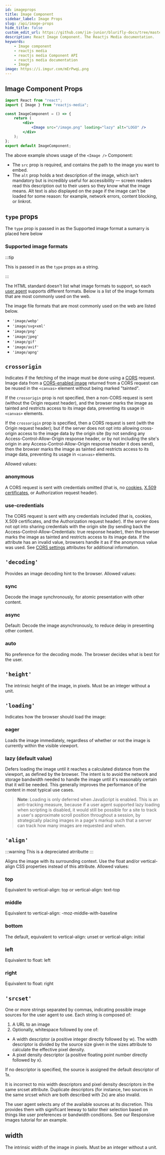 ```yaml
---
id: imageprops
title: Image Component
sidebar_label: Image Props
slug: /api/image-props
hide_title: false
custom_edit_url: https://github.com/jim-junior/blurifly-docs/tree/master/reactjs-media/imageprops.mdx
description: React Image Component. The Reactjs Media documentation.
keywords:
    - Image component
    - reactjs media
    - reactjs media Component API
    - reactjs media documentation
    - Image
image: https://i.imgur.com/mErPwqL.png
---
```


## Image Component Props

```jsx live
import React from "react";
import { Image } from "reactjs-media";

const ImageComponent = () => {
	return (
		<div>
			<Image src="/image.png" loading="lazy" alt="LOGO" />
		</div>
	);
};
export default ImageComponent;
```

The above example shows usage of the `<Image />` Component:

-   The `src` prop is required, and contains the path to the image you want to embed.
-   The `alt` prop holds a text description of the image, which isn't mandatory but is incredibly useful for accessibility — screen readers read this description out to their users so they know what the image means. Alt text is also displayed on the page if the image can't be loaded for some reason: for example, network errors, content blocking, or linkrot.

## `type` props

The `type` prop is passed in as the Supported image format a sumarry is placed here below

### Supported image formats

:::tip

This is passed in as the `type` props as a string.

:::

The HTML standard doesn't list what image formats to support, so each [user agent](https://developer.mozilla.org/en-US/docs/Glossary/user_agent) supports different formats. Below is a list of the image formats that are most commonly used on the web.

The image file formats that are most commonly used on the web are listed below.

-   `'image/webp'`
-   `'image/svg+xml'`
-   `'image/png'`
-   `'image/jpeg'`
-   `'image/gif'`
-   `'image/avif'`
-   `'image/apng'`

## `crossorigin`

Indicates if the fetching of the image must be done using a [CORS](https://developer.mozilla.org/en-US/docs/Glossary/CORS) request. Image data from a [CORS-enabled image](https://developer.mozilla.org/en-US/docs/CORS_Enabled_Image) returned from a CORS request can be reused in the `<canvas>` element without being marked "tainted".

If the `crossorigin` prop is not specified, then a non-CORS request is sent (without the Origin request header), and the browser marks the image as tainted and restricts access to its image data, preventing its usage in `<canvas>` elements.

If the `crossorigin` prop is specified, then a CORS request is sent (with the Origin request header); but if the server does not opt into allowing cross-origin access to the image data by the origin site (by not sending any Access-Control-Allow-Origin response header, or by not including the site's origin in any Access-Control-Allow-Origin response header it does send), then the browser marks the image as tainted and restricts access to its image data, preventing its usage in `<canvas>` elements.

Allowed values:

### anonymous

A CORS request is sent with credentials omitted (that is, no [cookies](https://developer.mozilla.org/en-US/docs/Glossary/cookie), [X.509 certificates](https://tools.ietf.org/html/rfc5280), or Authorization request header).

### use-credentials

The CORS request is sent with any credentials included (that is, cookies, X.509 certificates, and the Authorization request header). If the server does not opt into sharing credentials with the origin site (by sending back the Access-Control-Allow-Credentials: true response header), then the browser marks the image as tainted and restricts access to its image data.
If the attribute has an invalid value, browsers handle it as if the anonymous value was used. See [CORS settings](https://devdocs.io/html/cors_settings_attributes) attributes for additional information.

## `'decoding'`

Provides an image decoding hint to the browser. Allowed values:

### sync

Decode the image synchronously, for atomic presentation with other content.

### async

Default: Decode the image asynchronously, to reduce delay in presenting other content.

### auto

No preference for the decoding mode. The browser decides what is best for the user.

## `'height'`

The intrinsic height of the image, in pixels. Must be an integer without a unit.

## `'loading'`

Indicates how the browser should load the image:

### eager

Loads the image immediately, regardless of whether or not the image is currently within the visible viewport.

### lazy (default value)

Defers loading the image until it reaches a calculated distance from the viewport, as defined by the browser. The intent is to avoid the network and storage bandwidth needed to handle the image until it's reasonably certain that it will be needed. This generally improves the performance of the content in most typical use cases.

> **Note**: Loading is only deferred when JavaScript is enabled. This is an anti-tracking measure, because if a user agent supported lazy loading when scripting is disabled, it would still be possible for a site to track a user's approximate scroll position throughout a session, by strategically placing images in a page's markup such that a server can track how many images are requested and when.

## `'align'`

:::warning
This is a depreciated atrributte
:::

Aligns the image with its surrounding context. Use the float and/or vertical-align CSS properties instead of this attribute. Allowed values:

### top

Equivalent to vertical-align: top or vertical-align: text-top

### middle

Equivalent to vertical-align: -moz-middle-with-baseline

### bottom

The default, equivalent to vertical-align: unset or vertical-align: initial

### left

Equivalent to float: left

### right

Equivalent to float: right

## `'srcset'`

One or more strings separated by commas, indicating possible image sources for the user agent to use. Each string is composed of:

1. A URL to an image
1. Optionally, whitespace followed by one of:

-   A width descriptor (a positive integer directly followed by w). The width descriptor is divided by the source size given in the sizes attribute to calculate the effective pixel density.
-   A pixel density descriptor (a positive floating point number directly followed by x).

If no descriptor is specified, the source is assigned the default descriptor of 1x.

It is incorrect to mix width descriptors and pixel density descriptors in the same srcset attribute. Duplicate descriptors (for instance, two sources in the same srcset which are both described with 2x) are also invalid.

The user agent selects any of the available sources at its discretion. This provides them with significant leeway to tailor their selection based on things like user preferences or bandwidth conditions. See our Responsive images tutorial for an example.

## width

The intrinsic width of the image in pixels. Must be an integer without a unit.
